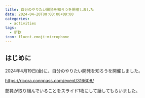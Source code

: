 ```yaml
---
title: 自分のやりたい開発を知ろうを開催しました
date: 2024-04-20T00:00:00+09:00
categories:
  - activities
tags:
  - 新歓
icon: fluent-emoji:microphone
---
```


## はじめに

2024年4月19日(金)に、自分のやりたい開発を知ろうを開催しました。

https://ricora.connpass.com/event/316608/

部員が取り組んでいることをスライド1枚にして話してもらいました。
